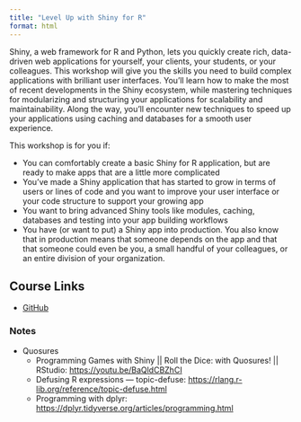 ```yaml
---
title: "Level Up with Shiny for R"
format: html
---
```


Shiny, a web framework for R and Python, lets you quickly create rich, data-driven web applications for yourself, your clients, your students, or your colleagues. This workshop will give you the skills you need to build complex applications with brilliant user interfaces. You’ll learn how to make the most of recent developments in the Shiny ecosystem, while mastering techniques for modularizing and structuring your applications for scalability and maintainability. Along the way, you’ll encounter new techniques to speed up your applications using caching and databases for a smooth user experience.

This workshop is for you if:

-   You can comfortably create a basic Shiny for R application, but are ready to make apps that are a little more complicated
-   You’ve made a Shiny application that has started to grow in terms of users or lines of code and you want to improve your user interface or your code structure to support your growing app
-   You want to bring advanced Shiny tools like modules, caching, databases and testing into your app building workflows
-   You have (or want to put) a Shiny app into production. You also know that in production means that someone depends on the app and that that someone could even be you, a small handful of your colleagues, or an entire division of your organization.

## Course Links

-   [GitHub](https://posit-conf-2024.github.io/level-up-shiny/)

### Notes
* Quosures
  + Programming Games with Shiny || Roll the Dice: with Quosures! || RStudio: [https://youtu.be/BaQldCBZhCI](https://youtu.be/BaQldCBZhCI)
  + Defusing R expressions — topic-defuse: [https://rlang.r-lib.org/reference/topic-defuse.html](https://rlang.r-lib.org/reference/topic-defuse.html)
  + Programming with dplyr: [https://dplyr.tidyverse.org/articles/programming.html](https://dplyr.tidyverse.org/articles/programming.html)